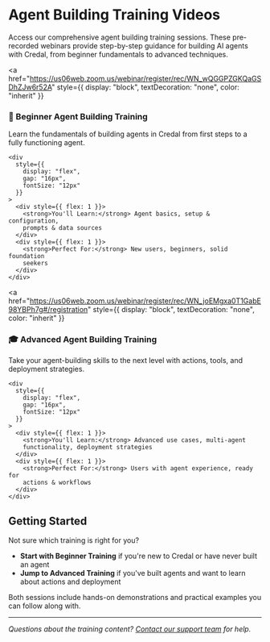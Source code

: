 # Agent Building Training Videos

Access our comprehensive agent building training sessions. These pre-recorded webinars provide step-by-step guidance for building AI agents with Credal, from beginner fundamentals to advanced techniques.

<div style={{ display: 'flex', flexDirection: 'column', gap: '16px' }}>

<a
  href="https://us06web.zoom.us/webinar/register/rec/WN_wQGGPZGKQaGSDhZJw6r52A"
  style={{
    display: "block",
    textDecoration: "none",
    color: "inherit"
  }}
>
  <div
    style={{
      background: "linear-gradient(135deg, #667eea 0%, #764ba2 100%)",
      borderRadius: "8px",
      padding: "20px",
      color: "white",
      cursor: "pointer",
      transition: "transform 0.2s ease",
      boxShadow: "0 2px 8px rgba(0,0,0,0.1)"
    }}
  >
    <h3
      style={{
        color: "white",
        marginBottom: "8px",
        fontSize: "20px",
        fontWeight: "bold",
      }}
    >
      🚀 Beginner Agent Building Training
    </h3>
    <p style={{ fontSize: "14px", marginBottom: "12px", opacity: 0.95 }}>
      Learn the fundamentals of building agents in Credal from first steps to a
      fully functioning agent.
    </p>

    <div
      style={{
        display: "flex",
        gap: "16px",
        fontSize: "12px"
      }}
    >
      <div style={{ flex: 1 }}>
        <strong>You'll Learn:</strong> Agent basics, setup & configuration,
        prompts & data sources
      </div>
      <div style={{ flex: 1 }}>
        <strong>Perfect For:</strong> New users, beginners, solid foundation
        seekers
      </div>
    </div>

  </div>
</a>

<a
  href="https://us06web.zoom.us/webinar/register/rec/WN_joEMgxa0T1GabE98YBPh7g#/registration"
  style={{
    display: "block",
    textDecoration: "none",
    color: "inherit"
  }}
>
  <div
    style={{
      background: "linear-gradient(135deg, #f093fb 0%, #f5576c 100%)",
      borderRadius: "8px",
      padding: "20px",
      color: "white",
      cursor: "pointer",
      transition: "transform 0.2s ease",
      boxShadow: "0 2px 8px rgba(0,0,0,0.1)"
    }}
  >
    <h3
      style={{
        color: "white",
        marginBottom: "8px",
        fontSize: "20px",
        fontWeight: "bold",
      }}
    >
      🎓 Advanced Agent Building Training
    </h3>
    <p style={{ fontSize: "14px", marginBottom: "12px", opacity: 0.95 }}>
      Take your agent-building skills to the next level with actions, tools, and
      deployment strategies.
    </p>

    <div
      style={{
        display: "flex",
        gap: "16px",
        fontSize: "12px"
      }}
    >
      <div style={{ flex: 1 }}>
        <strong>You'll Learn:</strong> Advanced use cases, multi-agent
        functionality, deployment strategies
      </div>
      <div style={{ flex: 1 }}>
        <strong>Perfect For:</strong> Users with agent experience, ready for
        actions & workflows
      </div>
    </div>

  </div>
</a>

</div>

## Getting Started

Not sure which training is right for you?

- **Start with Beginner Training** if you're new to Credal or have never built an agent
- **Jump to Advanced Training** if you've built agents and want to learn about actions and deployment

Both sessions include hands-on demonstrations and practical examples you can follow along with.

---

_Questions about the training content? [Contact our support team](mailto:support@credal.ai) for help._
